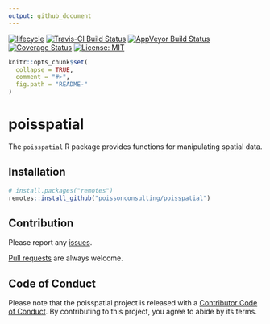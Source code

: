 ```yaml
---
output: github_document
---
```


<!-- README.md is generated from README.Rmd. Please edit that file -->

[![lifecycle](https://img.shields.io/badge/lifecycle-experimental-orange.svg)](https://www.tidyverse.org/lifecycle/#experimental)
[![Travis-CI Build Status](https://travis-ci.org/poissonconsulting/poisspatial.svg?branch=master)](https://travis-ci.org/poissonconsulting/poisspatial)
[![AppVeyor Build Status](https://ci.appveyor.com/api/projects/status/github/poissonconsulting/poisspatial?branch=master&svg=true)](https://ci.appveyor.com/project/poissonconsulting/poisspatial)
[![Coverage Status](https://img.shields.io/codecov/c/github/poissonconsulting/poisspatial/master.svg)](https://codecov.io/github/poissonconsulting/poisspatial?branch=master)
[![License: MIT](https://img.shields.io/badge/License-MIT-blue.svg)](https://opensource.org/licenses/MIT)

```r
knitr::opts_chunk$set(
  collapse = TRUE,
  comment = "#>",
  fig.path = "README-"
)
```

# poisspatial

The `poisspatial` R package provides functions for manipulating spatial data.

## Installation

```r
# install.packages("remotes")
remotes::install_github("poissonconsulting/poisspatial")
```

## Contribution

Please report any [issues](https://github.com/poissonconsulting/poisspatial/issues).

[Pull requests](https://github.com/poissonconsulting/poisspatial/pulls) are always welcome.

## Code of Conduct

Please note that the poisspatial project is released with a [Contributor Code of Conduct](https://contributor-covenant.org/version/2/0/CODE_OF_CONDUCT.html). By contributing to this project, you agree to abide by its terms.

